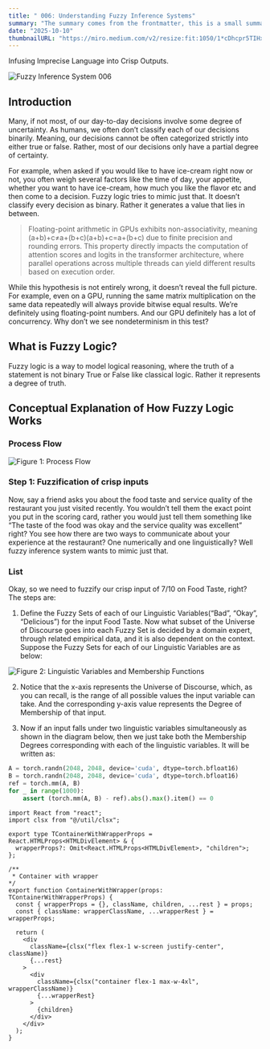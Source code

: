 ```yaml
---
title: " 006: Understanding Fuzzy Inference Systems"
summary: "The summary comes from the frontmatter, this is a small summary"
date: "2025-10-10"
thumbnailURL: "https://miro.medium.com/v2/resize:fit:1050/1*cDhcpr5TIHx986Cb3r96Ng.png"
---
```


Infusing Imprecise Language into Crisp Outputs.

![Fuzzy Inference System 006](https://miro.medium.com/v2/resize:fit:1050/1*cDhcpr5TIHx986Cb3r96Ng.png)


## Introduction

Many, if not most, of our day-to-day decisions involve some degree of uncertainty. As humans, we often don’t classify each of our decisions binarily. Meaning, our decisions cannot be often categorized strictly into either true or false. Rather, most of our decisions only have a partial degree of certainty.

For example, when asked if you would like to have ice-cream right now or not, you often weigh several factors like the time of day, your appetite, whether you want to have ice-cream, how much you like the flavor etc and then come to a decision. Fuzzy logic tries to mimic just that. It doesn’t classify every decision as binary. Rather it generates a value that lies in between.

> Floating-point arithmetic in GPUs exhibits non-associativity, meaning (a+b)+c≠a+(b+c)(a+b)+c=a+(b+c) due to finite precision and rounding errors. This property directly impacts the computation of attention scores and logits in the transformer architecture, where parallel operations across multiple threads can yield different results based on execution order.

While this hypothesis is not entirely wrong, it doesn’t reveal the full picture. For example, even on a GPU, running the same matrix multiplication on the same data repeatedly will always provide bitwise equal results. We’re definitely using floating-point numbers. And our GPU definitely has a lot of concurrency. Why don’t we see nondeterminism in this test?


## What is Fuzzy Logic?

Fuzzy logic is a way to model logical reasoning, where the truth of a statement is not binary True or False like classical logic. Rather it represents a degree of truth.


## Conceptual Explanation of How Fuzzy Logic Works

### Process Flow

![Figure 1: Process Flow](https://miro.medium.com/v2/resize:fit:585/1*pF-4f-6vfr4lOukn6L3wJQ.png)


### Step 1: Fuzzification of crisp inputs

Now, say a friend asks you about the food taste and service quality of the restaurant you just visited recently. You wouldn’t tell them the exact point you put in the scoring card, rather you would just tell them something like “The taste of the food was okay and the service quality was excellent” right? You see how there are two ways to communicate about your experience at the restaurant? One numerically and one linguistically? Well fuzzy inference system wants to mimic just that.


### List

Okay, so we need to fuzzify our crisp input of 7/10 on Food Taste, right? The steps are:

1. Define the Fuzzy Sets of each of our Linguistic Variables(“Bad”, “Okay”, “Delicious”) for the input Food Taste. Now what subset of the Universe of Discourse goes into each Fuzzy Set is decided by a domain expert, through related empirical data, and it is also dependent on the context. Suppose the Fuzzy Sets for each of our Linguistic Variables are as below:

![Figure 2: Linguistic Variables and Membership Functions](https://miro.medium.com/v2/resize:fit:1050/1*E9IO2JTqsiJ_1JvyRE21Pw.png)

2. Notice that the x-axis represents the Universe of Discourse, which, as you can recall, is the range of all possible values the input variable can take. And the corresponding y-axis value represents the Degree of Membership of that input.

3. Now if an input falls under two linguistic variables simultaneously as shown in the diagram below, then we just take both the Membership Degrees corresponding with each of the linguistic variables. It will be written as:


```python lines={[2]} showLineNumbers words={["torchmm"]}
A = torch.randn(2048, 2048, device='cuda', dtype=torch.bfloat16)
B = torch.randn(2048, 2048, device='cuda', dtype=torch.bfloat16)
ref = torch.mm(A, B)
for _ in range(1000):
    assert (torch.mm(A, B) - ref).abs().max().item() == 0
```


```tsx
import React from "react";
import clsx from "@/util/clsx";

export type TContainerWithWrapperProps = React.HTMLProps<HTMLDivElement> & {
  wrapperProps?: Omit<React.HTMLProps<HTMLDivElement>, "children">;
};

/**
 * Container with wrapper
*/
export function ContainerWithWrapper(props: TContainerWithWrapperProps) {
  const { wrapperProps = {}, className, children, ...rest } = props;
  const { className: wrapperClassName, ...wrapperRest } = wrapperProps;

  return (
    <div
      className={clsx("flex flex-1 w-screen justify-center", className)}
      {...rest}
    >
      <div
        className={clsx("container flex-1 max-w-4xl", wrapperClassName)}
        {...wrapperRest}
      >
        {children}
      </div>
    </div>
  );
}
```